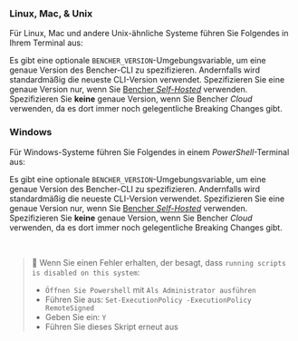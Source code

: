 
### Linux, Mac, & Unix
Für Linux, Mac und andere Unix-ähnliche Systeme führen Sie Folgendes in Ihrem Terminal aus:

<CliUnixScript />

Es gibt eine optionale `BENCHER_VERSION`-Umgebungsvariable, um eine genaue Version des Bencher-CLI zu spezifizieren.
Andernfalls wird standardmäßig die neueste CLI-Version verwendet.
Spezifizieren Sie eine genaue Version nur, wenn Sie [Bencher *Self-Hosted*][bencher self hosted] verwenden.
Spezifizieren Sie __keine__ genaue Version, wenn Sie Bencher *Cloud* verwenden, da es dort immer noch gelegentliche Breaking Changes gibt.

<CliUnixScriptVersion />

### Windows
Für Windows-Systeme führen Sie Folgendes in einem _PowerShell_-Terminal aus:

<CliWindowsScript />

Es gibt eine optionale `BENCHER_VERSION`-Umgebungsvariable, um eine genaue Version des Bencher-CLI zu spezifizieren.
Andernfalls wird standardmäßig die neueste CLI-Version verwendet.
Spezifizieren Sie eine genaue Version nur, wenn Sie [Bencher *Self-Hosted*][bencher self hosted] verwenden.
Spezifizieren Sie __keine__ genaue Version, wenn Sie Bencher *Cloud* verwenden, da es dort immer noch gelegentliche Breaking Changes gibt.

<CliWindowsScriptVersion />

<br />

> 🐰 Wenn Sie einen Fehler erhalten, der besagt, dass `running scripts is disabled on this system`:
> - `Öffnen Sie Powershell` mit `Als Administrator ausführen`
> - Führen Sie aus: `Set-ExecutionPolicy -ExecutionPolicy RemoteSigned`
> - Geben Sie ein: `Y`
> - Führen Sie dieses Skript erneut aus

[bencher self hosted]: /de/docs/explanation/bencher-self-hosted/